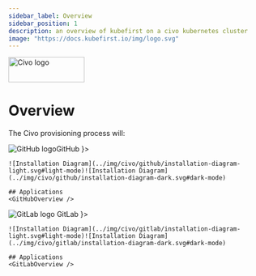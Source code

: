 ```yaml
---
sidebar_label: Overview
sidebar_position: 1
description: an overview of kubefirst on a civo kubernetes cluster
image: "https://docs.kubefirst.io/img/logo.svg"
---
```



<div
  style={{
    display: "flex",
    justifyContent: "flex-end",
    alignItems: "center",
  }}
>
  <div>
    <img src={config.CIVO_LOGO_URL} height="50" width="150" alt="Civo logo" />
  </div>
</div>

# Overview

The Civo provisioning process will:
<CommonProvisionProcess firstitem="Create a Kubernetes management cluster in the Civo cloud."/>

<Tabs groupId="git_provider" defaultValue="github" queryString>
  <TabItem attributes={{ className: styles.github }} value="github" label={ <div className="git-tab"><img src="https://assets.kubefirst.com/console/github.svg" alt="GitHub logo" /><span>GitHub</span></div> }>

    ![Installation Diagram](../img/civo/github/installation-diagram-light.svg#light-mode)![Installation Diagram](../img/civo/github/installation-diagram-dark.svg#dark-mode)

    ## Applications
    <GitHubOverview />

  </TabItem>
  <TabItem value="gitlab" attributes={{ className: styles.gitlab }} label={ <div className="git-tab"> <img src="https://assets.kubefirst.com/console/gitlab.svg" alt="GitLab logo" /> <span>GitLab</span></div> }>

    ![Installation Diagram](../img/civo/gitlab/installation-diagram-light.svg#light-mode)![Installation Diagram](../img/civo/gitlab/installation-diagram-dark.svg#dark-mode)

    ## Applications
    <GitLabOverview />
  </TabItem>
</Tabs>
